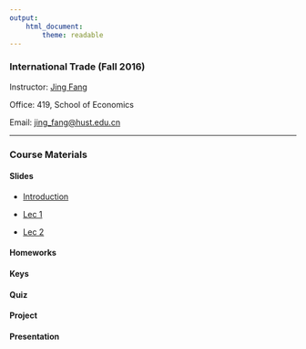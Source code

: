 ```yaml
---
output: 
    html_document:
        theme: readable
---
```


### International Trade (Fall 2016)

Instructor: [Jing Fang](http://bayeswhu.github.io)

Office: 419, School of Economics

Email: [jing_fang@hust.edu.cn](jing_fang@hust.edu.cn)

-----

### Course Materials

#### Slides

- [Introduction](trade/Introduction.ppt)

- [Lec 1](trade/Ch01.ppt)

- [Lec 2](trade/Ch02.ppt)

<!--- [Lec 3](trade/Lec3.html)

- [Lec 4](trade/Lec4.html)

- [Lec 5](trade/Lec5.html)

- [Lec 6](trade/Lec6.html)

- [Lec 7](trade/Lec7.html)

- [Lec 8](trade/Lec8.html)

- [Lec 9](trade/Lec9.html)

- [Lec 10](trade/Lec10.html)

- [Lec 11](trade/Lec11.html)

- [Lec 12](trade/Lec12.html) 

-->
#### Homeworks

<!-- - [Homework 1](trade/Homework1.doc)

- [Homework 2](trade/Homework2.doc) -->

#### Keys

<!-- - [Key 1](trade/Hw1_key.doc)

- [Key 2](trade/Hw2_key.doc) -->

#### Quiz

<!-- - [Quiz 1](trade/Quiz1.ppt)

- [Quiz 2](trade/Quiz2.ppt)

- [Quiz 3](trade/Quiz3.ppt) -->

#### Project

<!-- - [Project List](trade/Project.html)  -->

#### Presentation